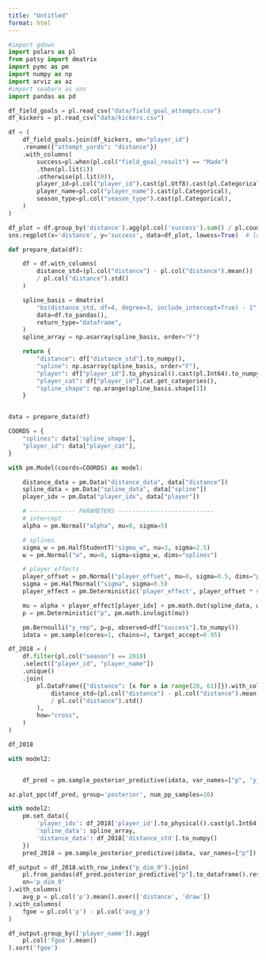 ```yaml
---
title: "Untitled"
format: html
---
```



```python
#import gdown
import polars as pl
from patsy import dmatrix
import pymc as pm
import numpy as np
import arviz as az
#import seaborn as sns
import pandas as pd
```



```python
df_field_goals = pl.read_csv("data/field_goal_attempts.csv")
df_kickers = pl.read_csv("data/kickers.csv")

df = (
    df_field_goals.join(df_kickers, on="player_id")
    .rename({"attempt_yards": "distance"})
    .with_columns(
        success=pl.when(pl.col("field_goal_result") == "Made")
        .then(pl.lit(1))
        .otherwise(pl.lit(0)),
        player_id=pl.col("player_id").cast(pl.Utf8).cast(pl.Categorical),
        player_name=pl.col("player_name").cast(pl.Categorical),
        season_type=pl.col("season_type").cast(pl.Categorical),
    )
)

```

```python
df_plot = df.group_by('distance').agg(pl.col('success').sum() / pl.count('success'))
sns.regplot(x='distance', y='success', data=df_plot, lowess=True)  # lowess=True does a smooth locally weighted regression
```


```python
def prepare_data(df):

    df = df.with_columns(
        distance_std=(pl.col("distance") - pl.col("distance").mean())
        / pl.col("distance").std()
    )

    spline_basis = dmatrix(
        "bs(distance_std, df=4, degree=3, include_intercept=True) - 1",
        data=df.to_pandas(),
        return_type="dataframe",
    )
    spline_array = np.asarray(spline_basis, order="F")

    return {
        "distance": df["distance_std"].to_numpy(),
        "spline": np.asarray(spline_basis, order="F"),
        "player": df["player_id"].to_physical().cast(pl.Int64).to_numpy(),
        "player_cat": df["player_id"].cat.get_categories(),
        "spline_shape": np.arange(spline_basis.shape[1])
    }


data = prepare_data(df)

COORDS = {
    "splines": data['spline_shape'],
    "player_id": data["player_cat"],
}
```


```python

with pm.Model(coords=COORDS) as model:

    distance_data = pm.Data("distance_data", data["distance"])
    spline_data = pm.Data("spline_data", data["spline"])
    player_idx = pm.Data("player_idx", data["player"])

    # ------------- PARAMETERS ---------------------------
    # intercept
    alpha = pm.Normal("alpha", mu=0, sigma=5)

    # splines
    sigma_w = pm.HalfStudentT("sigma_w", nu=3, sigma=2.5)
    w = pm.Normal("w", mu=0, sigma=sigma_w, dims="splines")

    # player effects
    player_offset = pm.Normal("player_offset", mu=0, sigma=0.5, dims="player_id")
    sigma = pm.HalfNormal("sigma", sigma=0.5)
    player_effect = pm.Deterministic('player_effect', player_offset * sigma)

    mu = alpha + player_effect[player_idx] + pm.math.dot(spline_data, w.T)
    p = pm.Deterministic("p", pm.math.invlogit(mu))

    pm.Bernoulli("y_rep", p=p, observed=df["success"].to_numpy())
    idata = pm.sample(cores=1, chains=4, target_accept=0.95)
```


```python
df_2018 = (
    df.filter(pl.col("season") == 2018)
    .select(["player_id", "player_name"])
    .unique()
    .join(
        pl.DataFrame({"distance": [x for x in range(20, 61)]}).with_columns(
            distance_std=(pl.col("distance") - pl.col("distance").mean())
            / pl.col("distance").std()
        ),
        how="cross",
    )
)

df_2018

```


```python
with model2:


    df_pred = pm.sample_posterior_predictive(idata, var_names=["p", 'y_rep'], random_seed=123)

az.plot_ppc(df_pred, group='posterior', num_pp_samples=10)
```


```python
with model2:
    pm.set_data({
        'player_idx': df_2018['player_id'].to_physical().cast(pl.Int64).to_numpy(),
        'spline_data': spline_array,
        'distance_data': df_2018['distance_std'].to_numpy()
    })
    pred_2018 = pm.sample_posterior_predictive(idata, var_names=["p"])

```


```python
df_output = df_2018.with_row_index("p_dim_0").join(
    pl.from_pandas(df_pred.posterior_predictive["p"].to_dataframe().reset_index()),
    on='p_dim_0'
).with_columns(
    avg_p = pl.col('p').mean().over(['distance', 'draw'])
).with_columns(
    fgoe = pl.col('p') - pl.col('avg_p')
)
```

```python
df_output.group_by(['player_name']).agg(
    pl.col('fgoe').mean()
).sort('fgoe')
```
